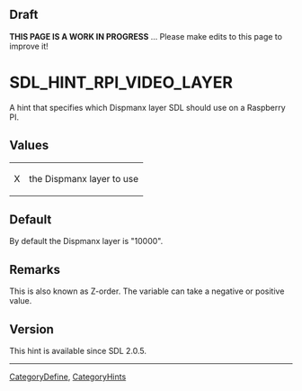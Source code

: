 == Draft ==

'''THIS PAGE IS A WORK IN PROGRESS''' ... Please make edits to this page to improve it!


<!-- #*^*^*^*^*See http://wiki.libsdl.org/moin.cgi/SGEnumerations for details on editing this page*^*^*^*^* -->


= SDL_HINT_RPI_VIDEO_LAYER =
A hint that specifies which Dispmanx layer SDL should use on a Raspberry PI.




== Values ==
{|
|X
|the Dispmanx layer to use
|}


== Default ==
By default the Dispmanx layer is "10000".



== Remarks ==
This is also known as Z-order.  The variable can take a negative or positive value.


== Version ==
This hint is available since SDL 2.0.5.

----
[[CategoryDefine]], [[CategoryHints]]
<!-- #See the Style Guide for instructions on editing the footer. -->
